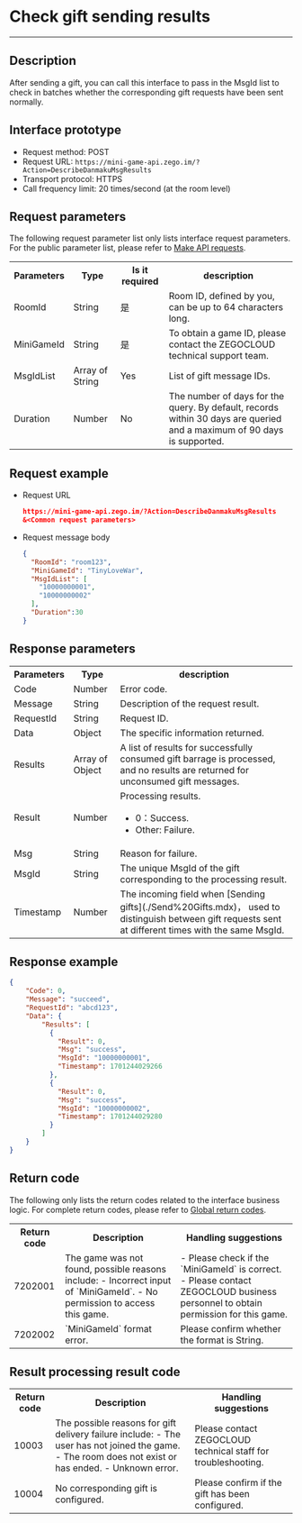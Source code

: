 # Check gift sending results

- - -


## Description

After sending a gift, you can call this interface to pass in the MsgId list to check in batches whether the corresponding gift requests have been sent normally.


## Interface prototype

- Request method: POST
- Request URL: `https://mini-game-api.zego.im/?Action=DescribeDanmakuMsgResults`
- Transport protocol: HTTPS
- Call frequency limit: 20 times/second (at the room level)

## Request parameters

The following request parameter list only lists interface request parameters. For the public parameter list, please refer to [Make API requests](../Making%20API%20Requests.mdx).

<table>
  
<tbody><tr data-row-level="1">
<th>Parameters</th>
<th>Type</th>
<th>Is it required</th>
<th>description</th>
</tr>
<tr data-row-level="2">
<td>RoomId</td>
<td>String</td>
<td>是</td>
<td>Room ID, defined by you, can be up to 64 characters long.</td>
</tr>
<tr data-row-level="3">
<td>MiniGameId</td>
<td>String</td>
<td>是</td>
<td>To obtain a game ID, please contact the ZEGOCLOUD technical support team.</td>
</tr>
<tr data-row-level="4">
<td>MsgIdList</td>
<td>Array of String</td>
<td>Yes</td>
<td>List of gift message IDs.</td>
</tr>
<tr data-row-level="5">
<td>Duration</td>
<td>Number</td>
<td>No</td>
<td>The number of days for the query. By default, records within 30 days are queried and a maximum of 90 days is supported.</td>
</tr>
</tbody></table>


## Request example

- Request URL
  
    ```json
    https://mini-game-api.zego.im/?Action=DescribeDanmakuMsgResults
    &<Common request parameters>
    ```

- Request message body
  
    ```json
    {
      "RoomId": "room123",
      "MiniGameId": "TinyLoveWar",
      "MsgIdList": [
        "10000000001",
        "10000000002"
      ],
      "Duration":30
    }
    ```

## Response parameters

<table class="collapsible-table" >
  
<tbody><tr data-row-level="1">
<th>Parameters</th>
<th>Type</th>
<th>description</th>
</tr>
<tr data-row-level="2">
<td>Code</td>
<td>Number</td>
<td>Error code.</td>
</tr>
<tr data-row-level="3">
<td>Message</td>
<td>String</td>
<td>Description of the request result.</td>
</tr>
<tr data-row-level="4">
<td>RequestId</td>
<td>String</td>
<td>Request ID.</td>
</tr>
<tr data-row-level="5" data-row-child="true">
<td>Data</td>
<td>Object</td>
<td>The specific information returned.</td>
</tr>
<tr data-row-level="5-1" data-row-child="true">
<td>Results</td>
<td>Array of Object</td>
<td>A list of results for successfully consumed gift barrage is processed, and no results are returned for unconsumed gift messages.</td>
</tr>
<tr data-row-level="5-1-1">
<td>Result</td>
<td>Number</td>
<td>Processing results.<ul><li>0：Success.</li><li>Other: Failure.</li></ul></td>
</tr>
<tr data-row-level="5-1-2">
<td>Msg</td>
<td>String</td>
<td>Reason for failure.</td>
</tr>
<tr data-row-level="5-1-3">
<td>MsgId</td>
<td>String</td>
<td>The unique MsgId of the gift corresponding to the processing result.</td>
</tr>
<tr data-row-level="5-1-4">
<td>Timestamp</td>
<td>Number</td>
<td>The incoming field when [Sending gifts](./Send%20Gifts.mdx)， used to distinguish between gift requests sent at different times with the same MsgId.</td>
</tr>
</tbody></table>

## Response example


```json
{
    "Code": 0,
    "Message": "succeed",
    "RequestId": "abcd123",
    "Data": {
        "Results": [
          {
            "Result": 0,
            "Msg": "success",
            "MsgId": "10000000001",
            "Timestamp": 1701244029266
          },
          {
            "Result": 0,
            "Msg": "success",
            "MsgId": "10000000002",
            "Timestamp": 1701244029280
          }
        ]
    }
}
```

## Return code

The following only lists the return codes related to the interface business logic. For complete return codes, please refer to [Global return codes](../Return%20Codes.mdx).


<table>
  
<tbody><tr>
<th>Return code</th>
<th>Description</th>
<th>Handling suggestions</th>
</tr>
<tr>
<td>7202001</td>
<td>
The game was not found, possible reasons include:
- Incorrect input of `MiniGameId`.
- No permission to access this game.
</td>
<td>
- Please check if the `MiniGameId` is correct.
- Please contact ZEGOCLOUD business personnel to obtain permission for this game.
</td>
</tr>
<tr>
<td>7202002</td>
<td>`MiniGameId` format error.</td>
<td>Please confirm whether the format is String.</td>
</tr>
</tbody></table>

## Result processing result code


<table>
  
<tbody><tr>
<th>Return code</th>
<th>Description</th>
<th>Handling suggestions</th>
</tr>
<tr>
<td>10003</td>
<td>
The possible reasons for gift delivery failure include:
- The user has not joined the game.
- The room does not exist or has ended.
- Unknown error.
</td>
<td>Please contact ZEGOCLOUD technical staff for troubleshooting.</td>
</tr>
<tr>
<td>10004</td>
<td>No corresponding gift is configured.</td>
<td>Please confirm if the gift has been configured.</td>
</tr>
</tbody></table>
